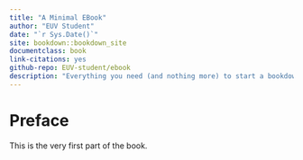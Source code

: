 ```yaml
--- 
title: "A Minimal EBook"
author: "EUV Student"
date: "`r Sys.Date()`"
site: bookdown::bookdown_site
documentclass: book
link-citations: yes
github-repo: EUV-student/ebook
description: "Everything you need (and nothing more) to start a bookdown book."
---
```


# Preface {-}

This is the very first part of the book.
